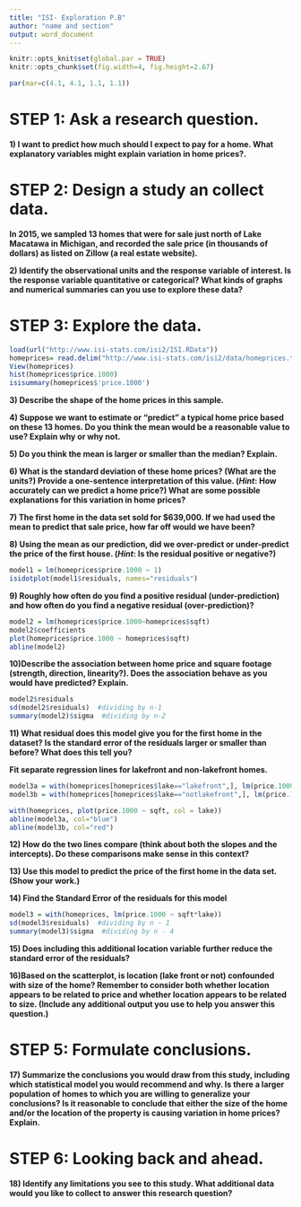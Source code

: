 ```yaml
---
title: "ISI- Exploration P.B"
author: "name and section"
output: word_document
---
```



```r
knitr::opts_knit$set(global.par = TRUE)
knitr::opts_chunk$set(fig.width=4, fig.height=2.67) 
```
```r
par(mar=c(4.1, 4.1, 1.1, 1.1)) 
```

# STEP 1: Ask a research  question.

**1) I want to predict how much should I expect to pay for a home. What explanatory variables might explain variation in home prices?.**


# STEP 2: Design a study an collect data.

**In 2015, we sampled 13 homes that were for sale just north of Lake Macatawa in Michigan, and recorded the sale price (in thousands of dollars) as listed on Zillow (a real estate website).**

**2) Identify the observational units and the response variable of interest. Is the response variable quantitative or categorical? What kinds of graphs and numerical summaries can you use to explore these data?**


# STEP 3: Explore the data.

```r
load(url("http://www.isi-stats.com/isi2/ISI.RData"))
homeprices= read.delim("http://www.isi-stats.com/isi2/data/homeprices.txt")
View(homeprices)
hist(homeprices$price.1000)
isisummary(homeprices$'price.1000')
```
**3) Describe the shape of the home prices in this sample.**



**4) Suppose we want to estimate or “predict” a typical home price based on these 13 homes. Do you think the mean would be a reasonable value to use? Explain why or why not.**


**5) Do you think the mean is larger or smaller than the median? Explain.**


**6) What is the standard deviation of these home prices? (What are the units?) Provide a one-sentence interpretation of this value. (<I>Hint</I>: How accurately can we predict a home price?) What are some possible explanations for this variation in home prices?**


**7) The first home in the data set sold for $639,000. If we had used the mean to predict that sale price, how far off would we have been?**


**8) Using the mean as our prediction, did we over-predict or under-predict the price of the first house. (<i>Hint</I>: Is the residual positive or negative?)**


```r
model1 = lm(homeprices$price.1000 ~ 1)
isidotplot(model1$residuals, names="residuals")
```

**9) Roughly how often do you find a positive residual (under-prediction) and how often do you find a negative residual (over-prediction)?**


```r
model2 = lm(homeprices$price.1000~homeprices$sqft)
model2$coefficients
plot(homeprices$price.1000 ~ homeprices$sqft)
abline(model2)
```

**10)Describe the association between home price and square footage (strength, direction, linearity?). Does the association behave as you would have predicted? Explain.**



```r
model2$residuals
sd(model2$residuals)  #dividing by n-1
summary(model2)$sigma  #dividing by n-2
```
**11) What residual does this model give you for the first home in the dataset? Is the standard error of the residuals larger or smaller than before? What does this tell you?**


**Fit separate regression lines for lakefront and non-lakefront homes.**

```r
model3a = with(homeprices[homeprices$lake=="lakefront",], lm(price.1000~sqft)); coefficients(model3a)
model3b = with(homeprices[homeprices$lake=="notlakefront",], lm(price.1000~sqft)); coefficients(model3b)

with(homeprices, plot(price.1000 ~ sqft, col = lake))
abline(model3a, col="blue")
abline(model3b, col="red")
```

**12) How do the two lines compare (think about both the slopes and the intercepts). Do these comparisons make sense in this context?**


**13) Use this model to predict the price of the first home in the data set. (Show your work.)**



**14) Find the Standard Error of the residuals for this model**

```r
model3 = with(homeprices, lm(price.1000 ~ sqft*lake))
sd(model3$residuals)  #dividing by n - 1
summary(model3)$sigma  #dividing by n - 4
```

**15) Does including this additional location variable further reduce the standard error of the residuals?**


**16)Based on the scatterplot, is location (lake front or not) confounded with size of the home? Remember to consider both whether location appears to be related to price and whether location appears to be related to size. (Include any additional output you use to help you answer this question.)**


# STEP 5: Formulate conclusions.

**17) Summarize the conclusions you would draw from this study, including which statistical model you would recommend and why. Is there a larger population of homes to which you are willing to generalize your conclusions? Is it reasonable to conclude that either the size of the home and/or the location of the property is causing variation in home prices? Explain.**

# STEP 6: Looking back and ahead.

**18) Identify any limitations you see to this study. What additional data would you like to collect to answer this research question?**

